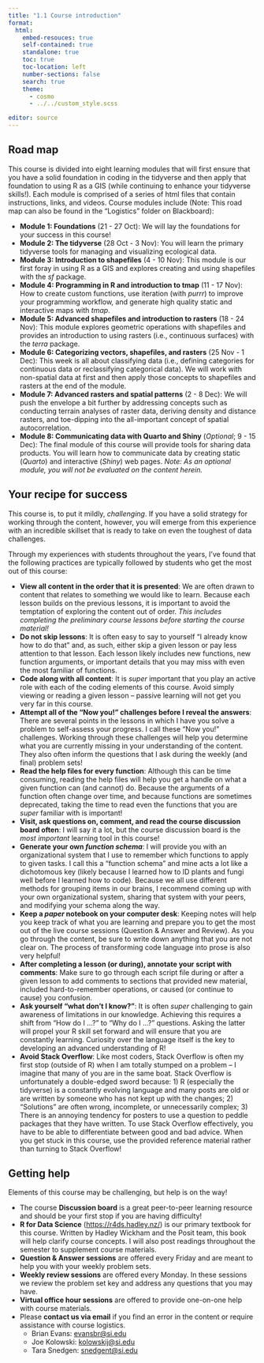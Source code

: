 ```yaml
---
title: "1.1 Course introduction"
format:
  html:
    embed-resouces: true
    self-contained: true
    standalone: true
    toc: true
    toc-location: left
    number-sections: false
    search: true
    theme: 
      - cosmo
      - ../../custom_style.scss

editor: source
---
```


## Road map

This course is divided into eight learning modules that will first ensure that you have a solid foundation in coding in the tidyverse and then apply that foundation to using R as a GIS (while continuing to enhance your tidyverse skills!). Each module is comprised of a series of html files that contain instructions, links, and videos. Course modules include (Note: This road map can also be found in the "Logistics" folder on Blackboard):

-   **Module 1: Foundations**  (21 - 27 Oct): We will lay the foundations for your success in this course!
-   **Module 2: The tidyverse** (28 Oct - 3 Nov): You will learn the primary tidyverse tools for managing and visualizing ecological data.
-   **Module 3: Introduction to shapefiles** (4 - 10 Nov): This module is our first foray in using R as a GIS and explores creating and using shapefiles with the *sf* package.
-   **Module 4: Programming in R and introduction to tmap**  (11 - 17 Nov): How to create custom functions, use iteration (with *purrr*) to improve your programming workflow, and generate high quality static and interactive maps with *tmap*.
-   **Module 5: Advanced shapefiles and introduction to rasters** (18 - 24 Nov): This module explores geometric operations with shapefiles and provides an introduction to using rasters (i.e., continuous surfaces) with the *terra* package.
-   **Module 6: Categorizing vectors, shapefiles, and rasters**  (25 Nov - 1 Dec): This week is all about classifying data (i.e., defining categories for continuous data or reclassifying categorical data). We will work with non-spatial data at first and then apply those concepts to shapefiles and rasters at the end of the module.
-   **Module 7: Advanced rasters and spatial patterns** (2 - 8 Dec): We will push the envelope a bit further by addressing concepts such as conducting terrain analyses of raster data, deriving density and distance rasters, and toe-dipping into the all-important concept of spatial autocorrelation.
-   **Module 8: Communicating data with Quarto and Shiny** (*Optional*; 9 - 15 Dec): The final module of this course will provide tools for sharing data products. You will learn how to communicate data by creating static (*Quarto*) and interactive (*Shiny*) web pages. *Note: As an optional module, you will not be evaluated on the content herein.*

## Your recipe for success

This course is, to put it mildly, *challenging*. If you have a solid strategy for working through the content, however, you will emerge from this experience with an incredible skillset that is ready to take on even the toughest of data challenges.

Through my experiences with students throughout the years, I've found that the following practices are typically followed by students who get the most out of this course:

-   **View all content in the order that it is presented**: We are often drawn to content that relates to something we would like to learn. Because each lesson builds on the previous lessons, it is important to avoid the temptation of exploring the content out of order. *This includes completing the preliminary course lessons before starting the course material!*
-   **Do not skip lessons**: It is often easy to say to yourself "I already know how to do that" and, as such, either skip a given lesson or pay less attention to that lesson. Each lesson likely includes new functions, new function arguments, or important details that you may miss with even the most familiar of functions.
-   **Code along with all content**: It is *super* important that you play an active role with each of the coding elements of this course. Avoid simply viewing or reading a given lesson -- passive learning will not get you very far in this course.
-   **Attempt all of the "Now you!" challenges before I reveal the answers**: There are several points in the lessons in which I have you solve a problem to self-assess your progress. I call these "Now you!" challenges. Working through these challenges will help you determine what you are currently missing in your understanding of the content. They also often inform the questions that I ask during the weekly (and final) problem sets!
-   **Read the help files for every function**: Although this can be time consuming, reading the help files will help you get a handle on what a given function can (and cannot) do. Because the arguments of a function often change over time, and because functions are sometimes deprecated, taking the time to read even the functions that you are *super* familiar with is important!
-   **Visit, ask questions on, comment, and read the course discussion board often**: I will say it a lot, but the course discussion board is the *most important* learning tool in this course!
-   **Generate your own *function schema***: I will provide you with an organizational system that I use to remember which functions to apply to given tasks. I call this a "function schema" and mine acts a lot like a dichotomous key (likely because I learned how to ID plants and fungi well before I learned how to code). Because we all use different methods for grouping items in our brains, I recommend coming up with your own organizational system, sharing that system with your peers, and modifying your schema along the way.
-   **Keep a *paper* notebook on your computer desk**: Keeping notes will help you keep track of what you are learning and prepare you to get the most out of the live course sessions (Question & Answer and Review). As you go through the content, be sure to write down anything that you are not clear on. The process of transforming code language into prose is also very helpful!
-   **After completing a lesson (or during), annotate your script with comments**: Make sure to go through each script file during or after a given lesson to add comments to sections that provided new material, included hard-to-remember operations, or caused (or continue to cause) you confusion.
-   **Ask yourself "what don't I know?"**: It is often *super* challenging to gain awareness of limitations in our knowledge. Achieving this requires a shift from "How do I ...?" to "Why do I ...?" questions. Asking the latter will propel your R skill set forward and will ensure that you are constantly learning. Curiosity over the language itself is the key to developing an advanced understanding of R!
-   **Avoid Stack Overflow**: Like most coders, Stack Overflow is often my first stop (outside of R) when I am totally stumped on a problem -- I imagine that many of you are in the same boat. Stack Overflow is unfortunately a double-edged sword because: 1) R (especially the tidyverse) is a constantly evolving language and many posts are old or are written by someone who has not kept up with the changes; 2) "Solutions" are often wrong, incomplete, or unnecessarily complex; 3) There is an annoying tendency for posters to use a question to peddle packages that they have written. To use Stack Overflow effectively, you have to be able to differentiate between good and bad advice. When you get stuck in this course, use the provided reference material rather than turning to Stack Overflow!

## Getting help

Elements of this course may be challenging, but help is on the way!

-   The course **Discussion board** is a great peer-to-peer learning resource and should be your first stop if you are having difficulty!
-   **R for Data Science** ([https://r4ds.hadley.nz/](https://r4ds.hadley.nz/){target="_blank"}) is our primary textbook for this course. Written by Hadley Wickham and the Posit team, this book will help clarify course concepts. I will also post readings throughout the semester to supplement course materials.
-   **Question & Answer sessions** are offered every Friday and are meant to help you with your weekly problem sets.
-   **Weekly review sessions** are offered every Monday. In these sessions we review the problem set key and address any questions that you may have.
-   **Virtual office hour sessions** are offered to provide one-on-one help with course materials.
-   Please **contact us via email** if you find an error in the content or require assistance with course logistics.
    -   Brian Evans: [evansbr\@si.edu](mailto:evansbr@si.edu){target="_blank"}
    -   Joe Kolowski: [kolowskij\@si.edu](mailto:kolowskij@si.edu){target="_blank"}
    -   Tara Snedgen: [snedgent\@si.edu](mailto:snedgent@si.edu){target="_blank"}
